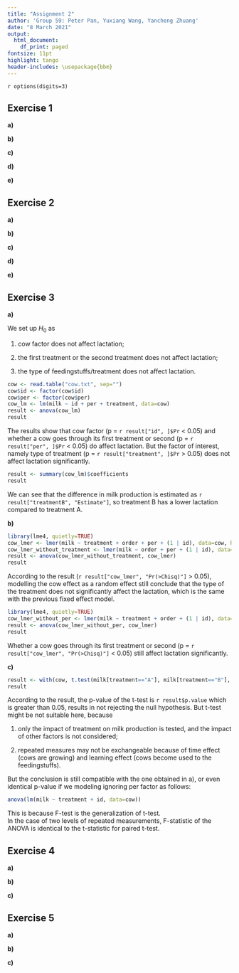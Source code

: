 ```yaml
---
title: "Assignment 2"
author: 'Group 59: Peter Pan, Yuxiang Wang, Yancheng Zhuang'
date: "8 March 2021"
output:
  html_document:
    df_print: paged
fontsize: 11pt
highlight: tango
header-includes: \usepackage{bbm}
---
```


`r options(digits=3)`

## Exercise 1 
<!--
If left alone bread will become moldy, rot or decay otherwise. 
To investigate the influence of temperature and humidity on this process, 
the time to decay was measured for 18 slices of white bread, 
which were placed in 3 different environments and humidified or not. 
The data are given in the file bread.txt, with 
    the first column time to decay in hours, 
    the second column the environment (cold, warm or intermediate temperature),  
    the third column the humidity.
-->

**a)** 
<!--
The 18 slices came from a single loaf, but were randomized to the 6 combinations of conditions. 
Present an R-code for this randomization process.
-->

**b)** 
<!--
Make two boxplots of hours versus the two factors and two interaction plots 
(keeping the two factors fixed in turn).
-->

**c)** 
<!--
Perform an analysis of variance to test for effect of the factors temperature, humidity, and their interaction. 
Describe the interaction effect in words.
-->

**d)** 
<!--
Which of the two factors has the greatest (numerical) influence on the decay? 
Is this a good question?
-->

**e)** 
<!--
Check the model assumptions by using relevant diagnostic tools. 
Are there any outliers?
-->

## Exercise 2 
<!--
A researcher is interested in the time it takes a student to find a certain product on the internet using a search engine. 
There are three different types of interfaces with the search engine and especially the effect of these interfaces is of importance. 
There are five different types of students, indicating their level of computer skill
(the lower the value of this indicator, the better the computer skill of the corresponding student). 
Fifteen students are selected; three from each group with a certain level of computer skill. 
The data is given in the file search.txt. 
Assume that the experiment was run according to a randomized block design which you make in a). 
(Beware that the levels of the factors are coded by numbers.)
-->

**a)** 
<!--
Number the selected students 1 to 15 and 
show how (by using R) the students could be randomized to the interfaces in a randomized block design.
-->

**b)** 
<!--
Test the null hypothesis that the search time is the same for all interfaces. 
What type of interface does require the longest search time? 
For which combination of skill level and type of interface is the search time the shortest? 
Estimate the time it takes a typical user of skill level 3 to find the product on the website if the website uses interface 3.
-->

**c)** 
<!--
Check the model assumptions by using relevant diagnostic tools.
-->

**d)** 
<!--
Perform the Friedman test to test whether there is an effect of interface.
-->

**e)** 
<!--
Test the null hypothesis that the search time is the same for all interfaces by a one-way ANOVA test, ignoring the variable skill. 
Is it right/wrong or useful/not useful to perform this test on this dataset?
-->

## Exercise 3
<!--
In a study on the effect of feedingstuffs on lactation, 
a sample of nine cows were fed with two types of food, and their milk production was measured. 
All cows were fed both types of food, during two periods, 
with a neutral period in-between to try and wash out carry-over effects. 
The order of the types of food was randomized over the cows. 
The observed data can be found in the file cow.txt, where A and B refer to the types of feedingstuffs.
-->

**a)** 
<!--
Test whether the type of feedingstuffs influences milk production using an ordinary “fixed effects” model, fitted with lm. 
Estimate the difference in milk production.
-->

We set up $H_0$ as 

1. cow factor does not affect lactation; 

2. the first treatment or the second treatment does not affect lactation;

3. the type of feedingstuffs/treatment does not affect lactation. 

```r
cow <- read.table("cow.txt", sep="")
cow$id <- factor(cow$id)
cow$per <- factor(cow$per)
cow_lm <- lm(milk ~ id + per + treatment, data=cow)
result <- anova(cow_lm)
result
```

The results show that cow factor (p = `r result["id", ]$Pr` < 0.05) and 
whether a cow goes through its first treatment or second (p = `r result["per", ]$Pr` < 0.05) do affect lactation. 
But the factor of interest, namely type of treatment (p = `r result["treatment", ]$Pr` > 0.05) does not affect lactation significantly. 

```r
result <- summary(cow_lm)$coefficients
result
```

We can see that the difference in milk production is estimated as `r result["treatmentB", "Estimate"]`, 
so treatment B has a lower lactation compared to treatment A. 

**b)** 
<!--
Repeat a) and b) by performing a mixed effects analysis, modelling the cow effect as a random effect (use the function lmer). 
Compare your results to the results found by using a fixed effects model. 
(You will need to install the R-package lme4, which is not included in the standard distribution of R.)
-->

```r
library(lme4, quietly=TRUE)
cow_lmer <- lmer(milk ~ treatment + order + per + (1 | id), data=cow, REML=FALSE)
cow_lmer_without_treatment <- lmer(milk ~ order + per + (1 | id), data=cow, REML=FALSE)
result <- anova(cow_lmer_without_treatment, cow_lmer)
result
```

According to the result (`r result["cow_lmer", "Pr(>Chisq)"]` > 0.05), 
modelling the cow effect as a random effect still conclude that the type of the treatment
does not significantly affect the lactation, which is the same with the previous fixed effect model. 

```r
library(lme4, quietly=TRUE)
cow_lmer_without_per <- lmer(milk ~ treatment + order + (1 | id), data=cow, REML=FALSE)
result <- anova(cow_lmer_without_per, cow_lmer)
result
```

Whether a cow goes through its first treatment or second (p = `r result["cow_lmer", "Pr(>Chisq)"]` < 0.05) still affect lactation significantly. 

**c)** 
<!--
Study the commands:
> attach(cow)
> t.test(milk[treatment=="A"], milk[treatment=="B"], paired=TRUE)
Does this produce a valid test for a difference in milk production? 
Is its conclusion compatible with the one obtained in a)? 
Why?
-->

```r
result <- with(cow, t.test(milk[treatment=="A"], milk[treatment=="B"], paired=TRUE))
result
```

According to the result, the p-value of the t-test is `r result$p.value` which is greater than 0.05, results in not rejecting the null hypothesis. 
But t-test might be not suitable here, because 

1. only the impact of treatment on milk production is tested, and the impact of other factors is not considered; 

2. repeated measures may not be exchangeable because of time effect (cows are growing) and learning effect (cows become used to the feedingstuffs).

But the conclusion is still compatible with the one obtained in a), or even identical p-value if we modeling ignoring per factor as follows: 
```r
anova(lm(milk ~ treatment + id, data=cow))
```

This is because F-test is the generalization of t-test.  
In the case of two levels of repeated measurements, 
F-statistic of the ANOVA is identical to the t-statistic for paired t-test. 

## Exercise 4
<!--
Stochastic models for word counts are used in quantitative studies on literary styles. 
Statistical analysis of the counts can, for example, be used to solve controversies about true authorships. 
Another example is the analysis of word frequencies in relation to Jane Austen’s novel Sanditon. 
At the time Austen died, this novel was only partly completed. 
Austen, however, had made a summary for the remaining part. 
An admirer of Austen’s work finished the novel, imitating Austen’s style as much as possible. 
The file austen.txt contains counts of different words in some of Austen’s novels: 
    chapters 1 and 3 of Sense and Sensibility (stored in the Sense column), 
    chapters 1, 2 and 3 of Emma (column Emma), 
    chapters 1 and 6 of Sanditon (both written by Austen herself, column Sand1) and 
    chapters 12 and 24 of Sanditon (both written by the admirer, Sand2).
-->

**a)** 
<!--
Discuss whether a contingency table test for independence or for homogeneity is most appropriate here.
-->

**b)** 
<!--
Using the given data set, investigate whether Austen herself was consistent in her different novels.
Where are the main inconsistencies?
-->

**c)** 
<!--
Was the admirer successful in imitating Austen’s style? 
Perform a test including all data. 
If he was not successful, where are the differences?
-->

## Exercise 5
<!--
The data in expensescrime.txt were obtained to 
determine factors related to state expenditures on criminal activities (courts, police, etc.) 
The variables are: 
    state (indicating the state in the USA), 
    expend (state expenditures on criminal activities in $1000), 
    bad (crime rate per 100000), 
    crime (number of persons under criminal supervision), 
    lawyers (number of lawyers in the state), 
    employ (number of persons employed in the state),  
    pop (population of the state in 1000). 
In the regression analysis, take 
    expend as response variable, 
    bad, crime, lawyers, employ and pop as explanatory variables.
-->

**a)** 
<!--
Make some graphical summaries of the data. 
Investigate the problem of potential and influence points, and the problem of collinearity.
-->

**b)** 
<!--
Fit a linear regression model to the data. 
Use both the step-up and the step-down method to find the best model. 
If step-up and step-down yield two different models, choose one and motivate your choice. 
-->

**c)** 
<!--
Check the model assumptions by using relevant diagnostic tools. 
-->
